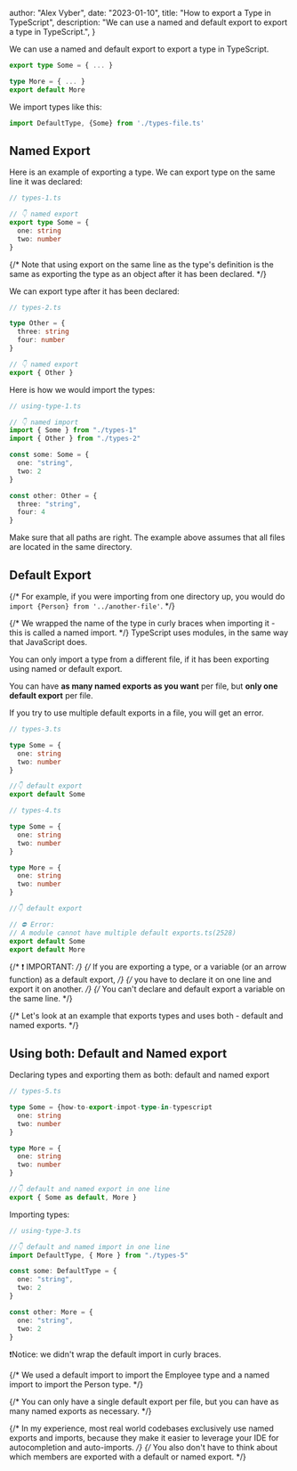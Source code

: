 
  author: "Alex Vyber",
  date: "2023-01-10",
  title: "How to export a Type in TypeScript",
  description:
    "We can use a named and default export to export a type in TypeScript.",
}


We can use a named and default export to export a type in TypeScript.

```TypeScript
export type Some = { ... }

type More = { ... }
export default More
```

We import types like this:

```TypeScript
import DefaultType, {Some} from './types-file.ts'
```

## Named Export

Here is an example of exporting a type.
We can export type on the same line it was declared:

```TypeScript
// types-1.ts

// 👇 named export
export type Some = {
  one: string
  two: number
}
```

{/* Note that using export on the same line as the type's definition is the same as exporting the type as an object after it has been declared. */}

We can export type after it has been declared:

```TypeScript
// types-2.ts

type Other = {
  three: string
  four: number
}

// 👇 named export
export { Other }
```

Here is how we would import the types:

```TypeScript
// using-type-1.ts

// 👇 named import
import { Some } from "./types-1"
import { Other } from "./types-2"

const some: Some = {
  one: "string",
  two: 2
}

const other: Other = {
  three: "string",
  four: 4
}
```

Make sure that all paths are right.
The example above assumes that all files are located in the same directory.

## Default Export

{/* For example, if you were importing from one directory up, you would do `import {Person} from '../another-file'`. */}

{/* We wrapped the name of the type in curly braces when importing it - this is called a named import. */}
TypeScript uses modules, in the same way that JavaScript does.

You can only import a type from a different file, if it has been exporting using named or default export.

You can have **as many named exports as you want** per file, but **only one default export** per file.

If you try to use multiple default exports in a file, you will get an error.

```TypeScript
// types-3.ts

type Some = {
  one: string
  two: number
}

//👇 default export
export default Some
```

```TypeScript
// types-4.ts

type Some = {
  one: string
  two: number
}

type More = {
  one: string
  two: number
}

//👇 default export

// ⛔️ Error:
// A module cannot have multiple default exports.ts(2528)
export default Some
export default More
```

{/* ❗ IMPORTANT: */}
{/* If you are exporting a type, or a variable (or an arrow function) as a default export, */}
{/* you have to declare it on one line and export it on another. */}
{/* You can't declare and default export a variable on the same line. */}

{/* Let's look at an example that exports types and uses both - default and named exports. */}

## Using both: Default and Named export

Declaring types and exporting them as both: default and named export

```TypeScript
// types-5.ts

type Some = {how-to-export-impot-type-in-typescript
  one: string
  two: number
}

type More = {
  one: string
  two: number
}

//👇 default and named export in one line
export { Some as default, More }
```

Importing types:

```TypeScript
// using-type-3.ts

//👇 default and named import in one line
import DefaultType, { More } from "./types-5"

const some: DefaultType = {
  one: "string",
  two: 2
}

const other: More = {
  one: "string",
  two: 2
}
```

❗Notice: we didn't wrap the default import in curly braces.

{/* We used a default import to import the Employee type and a named import to import the Person type. */}

{/* You can only have a single default export per file, but you can have as many named exports as necessary. */}

{/* In my experience, most real world codebases exclusively use named exports and imports, because they make it easier to leverage your IDE for autocompletion and auto-imports. */}
{/* You also don't have to think about which members are exported with a default or named export. */}
